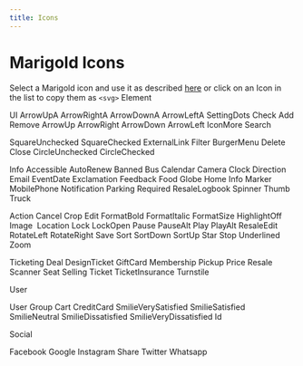 ```yaml
---
title: Icons
---
```



# Marigold Icons

Select a Marigold icon and use it as described [here](../../components/icon)
or click on an Icon in the list to copy them as `<svg>` Element

<Headline level="2">UI</Headline>
<Tiles space="xsmall" itemMinWidth="180px">
  <CopySVGIcon>
    ArrowUpA
    <ArrowUpA />
  </CopySVGIcon>
  <CopySVGIcon>
    ArrowRightA
    <ArrowRightA />
  </CopySVGIcon>
  <CopySVGIcon>
    ArrowDownA
    <ArrowDownA />
  </CopySVGIcon>
</Tiles>
<Tiles space="xsmall" itemMinWidth="180px">
  <CopySVGIcon>
    ArrowLeftA
    <ArrowLeftA />
  </CopySVGIcon>
  <CopySVGIcon>
    SettingDots
    <SettingDots />
  </CopySVGIcon>
  <CopySVGIcon>
    Check
    <Check />
  </CopySVGIcon>
</Tiles>
<Tiles space="xsmall" itemMinWidth="180px">
  <CopySVGIcon>
    Add
    <Add />
  </CopySVGIcon>
  <CopySVGIcon>
    Remove
    <Remove />
  </CopySVGIcon>
  <CopySVGIcon>
    ArrowUp
    <ArrowUp />
  </CopySVGIcon>
</Tiles>
<Tiles space="xsmall" itemMinWidth="180px">
  <CopySVGIcon>
    ArrowRight
    <ArrowRight />
  </CopySVGIcon>
  <CopySVGIcon>
    ArrowDown
    <ArrowDown />
  </CopySVGIcon>
  <CopySVGIcon>
    ArrowLeft
    <ArrowLeft />
  </CopySVGIcon>
</Tiles>
<Tiles space="xsmall" itemMinWidth="180px">
  <CopySVGIcon>
    IconMore
    <IconMore />
  </CopySVGIcon>
  <CopySVGIcon>
    Search
    <Search />
  </CopySVGIcon>
  <CopySVGIcon>
    SquareUnchecked
    <SquareUnchecked />
  </CopySVGIcon>
</Tiles>
<Tiles space="xsmall" itemMinWidth="180px">
  <CopySVGIcon>
    SquareChecked
    <SquareChecked />
  </CopySVGIcon>
  <CopySVGIcon>
    ExternalLink
    <ExternalLink />
  </CopySVGIcon>
  <CopySVGIcon>
    Filter
    <Filter />
  </CopySVGIcon>
</Tiles>
<Tiles space="xsmall" itemMinWidth="180px">
  <CopySVGIcon>
    BurgerMenu
    <BurgerMenu />
  </CopySVGIcon>
  <CopySVGIcon>
    Delete
    <Delete />
  </CopySVGIcon>
  <CopySVGIcon>
    Close
    <Close />
  </CopySVGIcon>
</Tiles>
<Tiles space="xsmall" itemMinWidth="180px">
  <CopySVGIcon>
    CircleUnchecked
    <CircleUnchecked />
  </CopySVGIcon>
  <CopySVGIcon>
    CircleChecked
    <CircleChecked />
  </CopySVGIcon>
  <Box />
</Tiles>

<Headline level="2">Info</Headline>
<Tiles space="xsmall" itemMinWidth="180px">
  <CopySVGIcon>
    Accessible
    <Accessible />
  </CopySVGIcon>
  <CopySVGIcon>
    AutoRenew
    <AutoRenew />
  </CopySVGIcon>
  <CopySVGIcon>
    Banned
    <Banned />
  </CopySVGIcon>
</Tiles>
<Tiles space="xsmall" itemMinWidth="180px">
  <CopySVGIcon>
    Bus
    <Bus />
  </CopySVGIcon>
  <CopySVGIcon>
    Calendar
    <Calendar />
  </CopySVGIcon>
  <CopySVGIcon>
    Camera
    <Camera />
  </CopySVGIcon>
</Tiles>
<Tiles space="xsmall" itemMinWidth="180px">
  <CopySVGIcon>
    Clock
    <Clock />
  </CopySVGIcon>
  <CopySVGIcon>
    Direction
    <Direction />
  </CopySVGIcon>
  <CopySVGIcon>
    Email
    <Email />
  </CopySVGIcon>
</Tiles>
<Tiles space="xsmall" itemMinWidth="180px">
  <CopySVGIcon>
    EventDate
    <EventDate />
  </CopySVGIcon>
  <CopySVGIcon>
    Exclamation
    <Exclamation />
  </CopySVGIcon>
  <CopySVGIcon>
    Feedback
    <Feedback />
  </CopySVGIcon>
</Tiles>
<Tiles space="xsmall" itemMinWidth="180px">
  <CopySVGIcon>
    Food
    <Food />
  </CopySVGIcon>
  <CopySVGIcon>
    Globe
    <Globe />
  </CopySVGIcon>
  <CopySVGIcon>
    Home
    <Home />
  </CopySVGIcon>
</Tiles>
<Tiles space="xsmall" itemMinWidth="180px">
  <CopySVGIcon>
    Info
    <Info />
  </CopySVGIcon>
  <CopySVGIcon>
    Marker
    <Marker />
  </CopySVGIcon>
  <CopySVGIcon>
    MobilePhone
    <MobilePhone />
  </CopySVGIcon>
</Tiles>
<Tiles space="xsmall" itemMinWidth="180px">
  <CopySVGIcon>
    Notification
    <Notification />
  </CopySVGIcon>
  <CopySVGIcon>
    Parking
    <Parking />
  </CopySVGIcon>
  <CopySVGIcon>
    Required
    <Required />
  </CopySVGIcon>
</Tiles>
<Tiles space="xsmall" itemMinWidth="180px">
  <CopySVGIcon>
    ResaleLogbook
    <ResaleLogbook />
  </CopySVGIcon>
  <CopySVGIcon>
    Spinner
    <Spinner />
  </CopySVGIcon>
  <CopySVGIcon>
    Thumb
    <Thumb />
  </CopySVGIcon>
</Tiles>
<Tiles space="xsmall" itemMinWidth="180px">
  <CopySVGIcon>
    Truck
    <Truck />
  </CopySVGIcon>
  <Box />
  <Box />
</Tiles>

<Headline level="2">Action</Headline>
<Tiles space="xsmall" itemMinWidth="180px">
  <CopySVGIcon>
    Cancel
    <Cancel />
  </CopySVGIcon>
  <CopySVGIcon>
    Crop
    <Crop />
  </CopySVGIcon>
  <CopySVGIcon>
    Edit
    <Edit />
  </CopySVGIcon>
</Tiles>
<Tiles space="xsmall" itemMinWidth="180px">
  <CopySVGIcon>
    FormatBold
    <FormatBold />
  </CopySVGIcon>
  <CopySVGIcon>
    FormatItalic
    <FormatItalic />
  </CopySVGIcon>
  <CopySVGIcon>
    FormatSize
    <FormatSize />
  </CopySVGIcon>
</Tiles>
<Tiles space="xsmall" itemMinWidth="180px">
  <CopySVGIcon>
    HighlightOff
    <HighlightOff />
  </CopySVGIcon>
  <CopySVGIcon>
    Image
    <Image />
  </CopySVGIcon>
  <CopySVGIcon>
    Location
    <Location />
  </CopySVGIcon>
</Tiles>
<Tiles space="xsmall" itemMinWidth="180px">
  <CopySVGIcon>
    Lock
    <Lock />
  </CopySVGIcon>
  <CopySVGIcon>
    LockOpen
    <LockOpen />
  </CopySVGIcon>
  <CopySVGIcon>
    Pause
    <Pause />
  </CopySVGIcon>
</Tiles>
<Tiles space="xsmall" itemMinWidth="180px">
  <CopySVGIcon>
    PauseAlt
    <PauseAlt />
  </CopySVGIcon>
  <CopySVGIcon>
    Play
    <Play />
  </CopySVGIcon>
  <CopySVGIcon>
    PlayAlt
    <PlayAlt />
  </CopySVGIcon>
</Tiles>
<Tiles space="xsmall" itemMinWidth="180px">
  <CopySVGIcon>
    ResaleEdit
    <ResaleEdit />
  </CopySVGIcon>
  <CopySVGIcon>
    RotateLeft
    <RotateLeft />
  </CopySVGIcon>
  <CopySVGIcon>
    RotateRight
    <RotateRight />
  </CopySVGIcon>
</Tiles>
<Tiles space="xsmall" itemMinWidth="180px">
  <CopySVGIcon>
    Save
    <Save />
  </CopySVGIcon>
  <CopySVGIcon>
    Sort
    <Sort />
  </CopySVGIcon>
  <CopySVGIcon>
    SortDown
    <SortDown />
  </CopySVGIcon>
</Tiles>
<Tiles space="xsmall" itemMinWidth="180px">
  <CopySVGIcon>
    SortUp
    <SortUp />
  </CopySVGIcon>
  <CopySVGIcon>
    Star
    <Star />
  </CopySVGIcon>
  <CopySVGIcon>
    Stop
    <Stop />
  </CopySVGIcon>
</Tiles>
<Tiles space="xsmall" itemMinWidth="180px">
  <CopySVGIcon>
    Underlined
    <Underlined />
  </CopySVGIcon>
  <CopySVGIcon>
    Zoom
    <Zoom />
  </CopySVGIcon>
  <Box />
</Tiles>

<Headline level="2">Ticketing</Headline>
<Tiles space="xsmall" itemMinWidth="180px">
  <CopySVGIcon>
    Deal
    <Deal />
  </CopySVGIcon>
  <CopySVGIcon>
    DesignTicket
    <DesignTicket />
  </CopySVGIcon>
  <CopySVGIcon>
    GiftCard
    <GiftCard />
  </CopySVGIcon>
</Tiles>
<Tiles space="xsmall" itemMinWidth="180px">
  <CopySVGIcon>
    Membership
    <Membership />
  </CopySVGIcon>
  <CopySVGIcon>
    Pickup
    <Pickup />
  </CopySVGIcon>
  <CopySVGIcon>
    Price
    <Price />
  </CopySVGIcon>
</Tiles>
<Tiles space="xsmall" itemMinWidth="180px">
  <CopySVGIcon>
    Resale
    <Resale />
  </CopySVGIcon>
  <CopySVGIcon>
    Scanner
    <Scanner />
  </CopySVGIcon>
  <CopySVGIcon>
    Seat
    <Seat />
  </CopySVGIcon>
</Tiles>
<Tiles space="xsmall" itemMinWidth="180px">
  <CopySVGIcon>
    Selling
    <Selling />
  </CopySVGIcon>
  <CopySVGIcon>
    Ticket
    <Ticket />
  </CopySVGIcon>
  <CopySVGIcon>
    TicketInsurance
    <TicketInsurance />
  </CopySVGIcon>
</Tiles>
<Tiles space="xsmall" itemMinWidth="180px">
  <CopySVGIcon>
    Turnstile
    <Turnstile />
  </CopySVGIcon>
  <Box />
  <Box />
</Tiles>

<Headline level="2">User</Headline>

<Tiles space="xsmall" itemMinWidth="180px">
  <CopySVGIcon>
    User
    <User />
  </CopySVGIcon>
  <CopySVGIcon>
    Group
    <Group />
  </CopySVGIcon>
  <CopySVGIcon>
    Cart
    <Cart />
  </CopySVGIcon>
</Tiles>
<Tiles space="xsmall" itemMinWidth="180px">
  <CopySVGIcon>
    CreditCard
    <CreditCard />
  </CopySVGIcon>
  <CopySVGIcon>
    SmilieVerySatisfied
    <SmilieVerySatisfied />
  </CopySVGIcon>
  <CopySVGIcon>
    SmilieSatisfied
    <SmilieSatisfied />
  </CopySVGIcon>
</Tiles>
<Tiles space="xsmall" itemMinWidth="180px">
  <CopySVGIcon>
    SmilieNeutral
    <SmilieNeutral />
  </CopySVGIcon>
  <CopySVGIcon>
    SmilieDissatisfied
    <SmilieDissatisfied />
  </CopySVGIcon>
  <CopySVGIcon>
    SmilieVeryDissatisfied
    <SmilieVeryDissatisfied />
  </CopySVGIcon>
</Tiles>
<Tiles space="xsmall" itemMinWidth="180px">
  <CopySVGIcon>
    Id
    <Id />
  </CopySVGIcon>
  <Box />
  <Box />
</Tiles>

<Headline level="2">Social</Headline>

<Tiles space="xsmall" itemMinWidth="180px">
  <CopySVGIcon>
    Facebook
    <Facebook />
  </CopySVGIcon>
  <CopySVGIcon>
    Google
    <Google />
  </CopySVGIcon>
  <CopySVGIcon>
    Instagram
    <Instagram />
  </CopySVGIcon>
</Tiles>
<Tiles space="xsmall" itemMinWidth="180px">
  <CopySVGIcon>
    Share
    <Share />
  </CopySVGIcon>
  <CopySVGIcon>
    Twitter
    <Twitter />
  </CopySVGIcon>
  <CopySVGIcon>
    Whatsapp
    <Whatsapp />
  </CopySVGIcon>
</Tiles>
